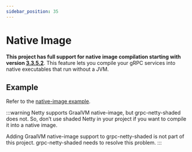 ```yaml
---
sidebar_position: 35
---
```


# Native Image

**This project has full support for native image compilation starting with version [3.3.5.2](https://github.com/DanielLiu1123/grpc-starter/releases/tag/v3.3.5.2)**.
This feature lets you compile your gRPC services into native executables that run without a JVM.

## Example

Refer to the [native-image example](https://github.com/DanielLiu1123/grpc-starter/tree/main/examples/native-image).

:::warning
Netty supports GraalVM native-image, but grpc-netty-shaded does not.
So, don’t use shaded Netty in your project if you want to compile it into a native image.

Adding GraalVM native-image support to grpc-netty-shaded is not part of this project.
grpc-netty-shaded needs to resolve this problem.
:::
